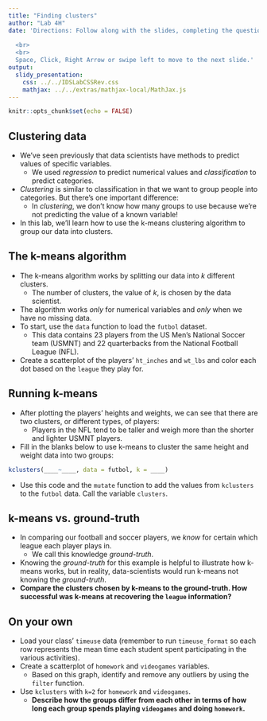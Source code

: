 ```yaml
---
title: "Finding clusters"
author: "Lab 4H"
date: 'Directions: Follow along with the slides, completing the questions in <font color=#25679E><b>blue</b></font> on your computer, and answering the questions in **red** in your journal.  
  
  <br>
  <br>
  Space, Click, Right Arrow or swipe left to move to the next slide.'
output: 
  slidy_presentation: 
    css: ../../IDSLabCSSRev.css
    mathjax: ../../extras/mathjax-local/MathJax.js
---
```


```r
knitr::opts_chunk$set(echo = FALSE)
```

## Clustering data

- We've seen previously that data scientists have methods to predict values of specific variables.
    - We used _regression_ to predict numerical values and _classification_ to predict categories.
- _Clustering_ is similar to classification in that we want to group people into categories. But there's one important difference:
    - In _clustering_, we don't know how many groups to use because we're not predicting the value of a known variable!
- In this lab, we'll learn how to use the k-means clustering algorithm to group our data into clusters.


## The k-means algorithm

- The k-means algorithm works by splitting our data into _k_ different clusters.
    - The number of clusters, the value of _k_, is chosen by the data scientist.
- The algorithm works _only_ for numerical variables and _only_ when we have no missing data.
- <span class="blue">To start, use the `data` function to load the `futbol` dataset.</span>
    - This data contains 23 players from the US Men's National Soccer team (USMNT) and 22 quarterbacks from the National Football League (NFL).
- <span class="blue">Create a scatterplot of the players' `ht_inches` and `wt_lbs` and color each dot based on the `league` they play for.</span>


## Running k-means

- After plotting the players' heights and weights, we can see that there are two clusters, or different types, of players:
    - Players in the NFL tend to be taller and weigh more than the shorter and lighter USMNT players.
- <span class="blue">Fill in the blanks below to use k-means to cluster the same height and weight data into two groups:</span>

```r
kclusters(____~____, data = futbol, k = ____)
```

- <span class="blue">Use this code and the `mutate` function to add the values from `kclusters` to the `futbol` data. Call the variable `clusters`.</span>


## k-means vs. ground-truth

- In comparing our football and soccer players, we _know_ for certain which league each player plays in.
    - We call this knowledge _ground-truth_.
- Knowing the _ground-truth_ for this example is helpful to illustrate how k-means works, but in reality, data-scientists would run k-means not knowing the _ground-truth_.
- **Compare the clusters chosen by k-means to the ground-truth. How successful was k-means at recovering the `league` information?**


## On your own

- <span class="blue">Load your class' `timeuse` data (remember to run `timeuse_format` so each row represents the mean time each student spent participating in the various activities).</span>
- <span class="blue">Create a scatterplot of `homework` and `videogames` variables.</span>
    - <span class="blue">Based on this graph, identify and remove any outliers by using the `filter` function.</span>
- <span class="blue">Use `kclusters` with `k=2` for `homework` and `videogames`. </span>
    - **Describe how the groups differ from each other in terms of how long each group spends playing `videogames` and doing `homework`.**
